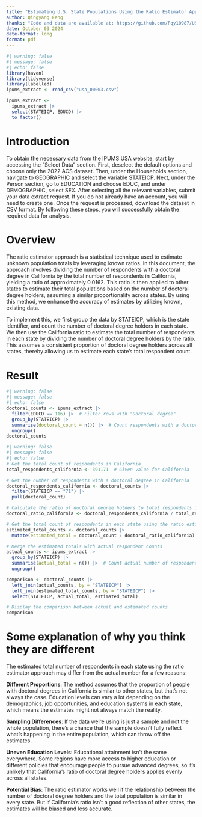 ```yaml
---
title: "Estimating U.S. State Populations Using the Ratio Estimator Approach with IPUMS Data"
author: Qingyang Feng
thanks: "Code and data are available at: https://github.com/Fqy10987/US_Doctorate_Analysis.git."
date: October 03 2024
date-format: long
format: pdf
---
```

```r
#| warning: false
#| message: false
#| echo: false
library(haven)
library(tidyverse)
library(labelled)
ipums_extract <- read_csv("usa_00003.csv")

ipums_extract <- 
  ipums_extract |>
  select(STATEICP, EDUCD) |>
  to_factor()
```

# Introduction
To obtain the necessary data from the IPUMS USA website, start by accessing the "Select Data" section. First, deselect the default options and choose only the 2022 ACS dataset. Then, under the Households section, navigate to GEOGRAPHIC and select the variable STATEICP. Next, under the Person section, go to EDUCATION and choose EDUC, and under DEMOGRAPHIC, select SEX. After selecting all the relevant variables, submit your data extract request. If you do not already have an account, you will need to create one. Once the request is processed, download the dataset in CSV format. By following these steps, you will successfully obtain the required data for analysis.

# Overview
The ratio estimator approach is a statistical technique used to estimate unknown population totals by leveraging known ratios. In this document, the approach involves dividing the number of respondents with a doctoral degree in California by the total number of respondents in California, yielding a ratio of approximately 0.0162. This ratio is then applied to other states to estimate their total populations based on the number of doctoral degree holders, assuming a similar proportionality across states. By using this method, we enhance the accuracy of estimates by utilizing known, existing data.

To implement this, we first group the data by STATEICP, which is the state identifier, and count the number of doctoral degree holders in each state. We then use the California ratio to estimate the total number of respondents in each state by dividing the number of doctoral degree holders by the ratio. This assumes a consistent proportion of doctoral degree holders across all states, thereby allowing us to estimate each state’s total respondent count.

# Result
```r
#| warning: false
#| message: false
#| echo: false
doctoral_counts <- ipums_extract |>
  filter(EDUCD == 116) |>  # Filter rows with "Doctoral degree"
  group_by(STATEICP) |>
  summarise(doctoral_count = n()) |>  # Count respondents with a doctoral degree in each state
  ungroup()
doctoral_counts
```

```r
#| warning: false
#| message: false
#| echo: false
# Get the total count of respondents in California
total_respondents_california <- 391171  # Given value for California

# Get the number of respondents with a doctoral degree in California
doctoral_respondents_california <- doctoral_counts |>
  filter(STATEICP == "71") |>
  pull(doctoral_count)

# Calculate the ratio of doctoral degree holders to total respondents in California
doctoral_ratio_california <- doctoral_respondents_california / total_respondents_california

# Get the total count of respondents in each state using the ratio estimator
estimated_total_counts <- doctoral_counts |>
  mutate(estimated_total = doctoral_count / doctoral_ratio_california)

# Merge the estimated totals with actual respondent counts
actual_counts <- ipums_extract |>
  group_by(STATEICP) |>
  summarise(actual_total = n()) |>  # Count actual number of respondents in each state
  ungroup()

comparison <- doctoral_counts |>
  left_join(actual_counts, by = "STATEICP") |>
  left_join(estimated_total_counts, by = "STATEICP") |>
  select(STATEICP, actual_total, estimated_total)

# Display the comparison between actual and estimated counts
comparison
```

# Some explanation of why you think they are different
The estimated total number of respondents in each state using the ratio estimator approach may differ from the actual number for a few reasons:

**Different Proportions**: The method assumes that the proportion of people with doctoral degrees in California is similar to other states, but that’s not always the case. Education levels can vary a lot depending on the demographics, job opportunities, and education systems in each state, which means the estimates might not always match the reality.

**Sampling Differences**: If the data we’re using is just a sample and not the whole population, there’s a chance that the sample doesn’t fully reflect what’s happening in the entire population, which can throw off the estimates.

**Uneven Education Levels**: Educational attainment isn’t the same everywhere. Some regions have more access to higher education or different policies that encourage people to pursue advanced degrees, so it’s unlikely that California’s ratio of doctoral degree holders applies evenly across all states.

**Potential Bias**: The ratio estimator works well if the relationship between the number of doctoral degree holders and the total population is similar in every state. But if California’s ratio isn’t a good reflection of other states, the estimates will be biased and less accurate.
